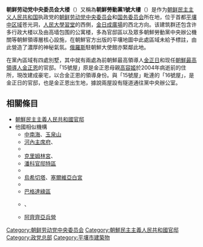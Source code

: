 {{Unreferenced|time=2020-08-14T05:54:27+00:00}}
'''朝鲜劳动党中央委员会大楼'''（{{kor|k=조선로동당중앙위원회 본부청사|hj=朝鮮勞動黨中央委員會 本部廳舍}}）又稱為'''朝鮮勞動黨1號大樓'''（{{kor|k=조선로동당 1호 청사|hj=朝鮮勞動黨1號廳舍}}）是作为[[朝鲜民主主义人民共和国|朝鲜民主主义人民共和国]]执政党的[[朝鲜劳动党|朝鲜劳动党]][[朝鲜劳动党中央委员会|中央委员会]]和[[朝鲜民主主义人民共和国国务委员会|国务委员会]]所在地，位于首都[[平壤|平壤]][[中区域|中区域]]苍光洞，[[人民大學習堂|人民大學習堂]]的西側，[[金日成廣場|金日成廣場]]的西北方向。该建筑群还包含许多行政大楼以及由高墙包围的公寓楼，多為官邸區以及眾多朝鮮勞動黨中央辦公機關等朝鮮領導層核心設施，在朝鮮官方出版的平壤地圖中此處區域未給予標註，由此營造了濃厚的神秘氣氛。[[俄羅斯|俄羅斯]]駐朝鮮大使館亦緊鄰此地。

在黨內區域有四處別墅，其中就有兩處為前朝鮮最高領導人[[金正日|金正日]]和现任[[朝鮮最高領導人|朝鮮最高領導人]][[金正恩|金正恩]]的官邸。「15號屋」原是金正恩母親[[高容姬|高容姬]]於2004年病逝前的住所，現改建成豪宅，以合金正恩的領導身份。與「15號屋」毗連的「16號屋」，是金正日的官邸，也是金正恩出生地，據說兩屋設有隧道通往黨中央辦公室。

==相關條目==
* [[朝鮮民主主義人民共和國官邸|朝鮮民主主義人民共和國官邸]]
* 他國相似機構
** [[中南海|中南海]]、[[玉泉山|玉泉山]]
** [[河內主席府|河內主席府]]、{{Link-vi|越南共產黨中央委員會辦公廳|Văn phòng Trung ương Đảng Cộng sản Việt Nam}}
** {{Link-es|革命宮|Palacio de la Revolución}}
** [[克里姆林宮|克里姆林宮]]、{{link-en|新奥加廖沃|Novo-Ogaryovo}}
** [[潘科的領導人|潘科官邸特區]]
** {{link-en|布洛库区|Ish-Blloku}}
** [[烏希切塔|烏希切塔]]、[[白宮_(塞爾維亞)|塞爾維亞白宮]]
** {{link-en|伊朗最高領袖官邸|House of Leadership}}
** [[巴格達綠區|巴格達綠區]]
** {{tsl|en|Presidential Palace, Damascus|大馬士革人民宮殿}}、{{tsl|en|Tishreen Palace|大馬士革十月宮殿}}
** [[阿齊齊亞兵營|阿齊齊亞兵營]]

[[Category:朝鲜劳动党中央委员会|Category:朝鲜劳动党中央委员会]]
[[Category:朝鮮民主主義人民共和國官邸|Category:朝鮮民主主義人民共和國官邸]]
[[Category:政党总部|Category:政党总部]]
[[Category:平壤市建築物|Category:平壤市建築物]]